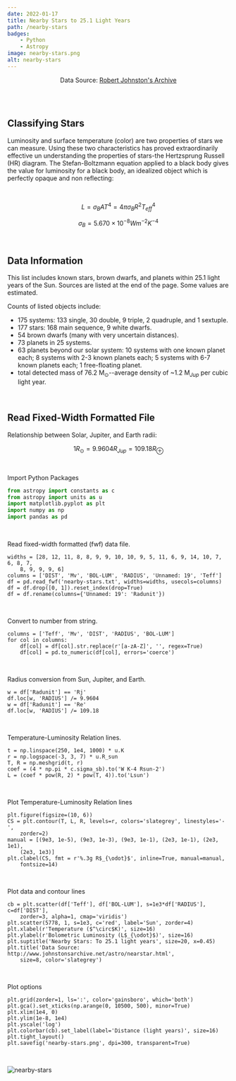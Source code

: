 ```yaml
---
date: 2022-01-17
title: Nearby Stars to 25.1 Light Years
path: /nearby-stars
badges:
    - Python
    - Astropy
image: nearby-stars.png
alt: nearby-stars
---
```


<p align="center">Data Source: <a href="http://www.johnstonsarchive.net/astro/nearstar.html">Robert Johnston's Archive</a></p>

<br/><br/>

## Classifying Stars

Luminosity and surface temperature (color) are two properties of stars we can measure. Using these two characteristics has proved extraordinarily effective un understanding the properties of stars-the Hertzsprung Russell (HR) diagram. The Stefan-Boltzmann equation applied to a black body gives the value for luminosity for a black body, an idealized object which is perfectly opaque and non reflecting:

<br/>

$$
\begin{equation}
L = \sigma_B A T^4 = 4 \pi \sigma_B R^2 T_{eff}^4
\end{equation}
$$

$$
\begin{equation}
\sigma_B = 5.670 \times 10^{-8} W m^{-2} K^{-4}
\end{equation}
$$

<br/>

## Data Information

This list includes known stars, brown dwarfs, and planets within 25.1 light years of the Sun. Sources are listed at the end of the page. Some values are estimated.

Counts of listed objects include:

- 175 systems: 133 single, 30 double, 9 triple, 2 quadruple, and 1 sextuple.
- 177 stars: 168 main sequence, 9 white dwarfs.
- 54 brown dwarfs (many with very uncertain distances).
- 73 planets in 25 systems.
- 63 planets beyond our solar system: 10 systems with one known planet each; 8 systems with 2-3 known planets each; 5 systems with 6-7 known planets each; 1 free-floating planet.
- total detected mass of 76.2 M$_{\odot}$--average density of ~1.2 M$_{Jup}$ per cubic light year.

<br/>

## Read Fixed-Width Formatted File

Relationship between Solar, Jupiter, and Earth radii:

$$
\begin{equation}
1 R_{\odot} = 9.9604 R_{Jup} = 109.18 R_{\oplus}
\end{equation}
$$

<br/>

Import Python Packages

```python
from astropy import constants as c
from astropy import units as u
import matplotlib.pyplot as plt
import numpy as np
import pandas as pd
```

<br/>

Read fixed-width formatted (fwf) data file.

```python{numberLines:6-11}
widths = [28, 12, 11, 8, 8, 9, 9, 10, 10, 9, 5, 11, 6, 9, 14, 10, 7, 6, 8, 7,
    8, 9, 9, 9, 6]
columns = ['DIST', 'Mv', 'BOL-LUM', 'RADIUS', 'Unnamed: 19', 'Teff']
df = pd.read_fwf('nearby-stars.txt', widths=widths, usecols=columns)
df = df.drop([0, 1]).reset_index(drop=True)
df = df.rename(columns={'Unnamed: 19': 'Radunit'})
```

<br/>

Convert to number from string.

```python{numberLines:12-15}
columns = ['Teff', 'Mv', 'DIST', 'RADIUS', 'BOL-LUM']
for col in columns:
    df[col] = df[col].str.replace(r'[a-zA-Z]', '', regex=True)
    df[col] = pd.to_numeric(df[col], errors='coerce')
```

<br/>

Radius conversion from Sun, Jupiter, and Earth.

```python{numberLines:15-18}
w = df['Radunit'] == 'Rj'
df.loc[w, 'RADIUS'] /= 9.9604
w = df['Radunit'] == 'Re'
df.loc[w, 'RADIUS'] /= 109.18
```

<br/>

Temperature-Luminosity Relation lines.

```python{numberLines:19-23}
t = np.linspace(250, 1e4, 1000) * u.K
r = np.logspace(-3, 3, 7) * u.R_sun
T, R = np.meshgrid(t, r)
coef = (4 * np.pi * c.sigma_sb).to('W K-4 Rsun-2')
L = (coef * pow(R, 2) * pow(T, 4)).to('Lsun')
```

<br/>

Plot Temperature-Luminosity Relation lines

```python{numberLines:24-30}
plt.figure(figsize=(10, 6))
CS = plt.contour(T, L, R, levels=r, colors='slategrey', linestyles='-',
    zorder=2)
manual = [(9e3, 1e-5), (9e3, 1e-3), (9e3, 1e-1), (2e3, 1e-1), (2e3, 1e1),
    (2e3, 1e3)]
plt.clabel(CS, fmt = r'%.3g R$_{\odot}$', inline=True, manual=manual,
    fontsize=14)
```

<br/>

Plot data and contour lines

```python{numberLines:31-38}
cb = plt.scatter(df['Teff'], df['BOL-LUM'], s=1e3*df['RADIUS'], c=df['DIST'],
	zorder=3, alpha=1, cmap='viridis')
plt.scatter(5778, 1, s=1e3, c='red', label='Sun', zorder=4)
plt.xlabel(r'Temperature ($^\circ$K)', size=16)
plt.ylabel(r'Bolometric Luminosity (L$_{\odot}$)', size=16)
plt.suptitle('Nearby Stars: To 25.1 light years', size=20, x=0.45)
plt.title('Data Source: http://www.johnstonsarchive.net/astro/nearstar.html',
    size=8, color='slategrey')
```

<br/>

Plot options

```python{numberLines:39-46}
plt.grid(zorder=1, ls=':', color='gainsboro', which='both')
plt.gca().set_xticks(np.arange(0, 10500, 500), minor=True)
plt.xlim(1e4, 0)
plt.ylim(1e-8, 1e4)
plt.yscale('log')
plt.colorbar(cb).set_label(label='Distance (light years)', size=16)
plt.tight_layout()
plt.savefig('nearby-stars.png', dpi=300, transparent=True)
```

<br/>

![nearby-stars](nearby-stars.png)